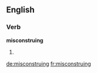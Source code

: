 ==English==

===Verb===
'''misconstruing'''

# {{present participle of|misconstrue}}

[[de:misconstruing]]
[[fr:misconstruing]]
